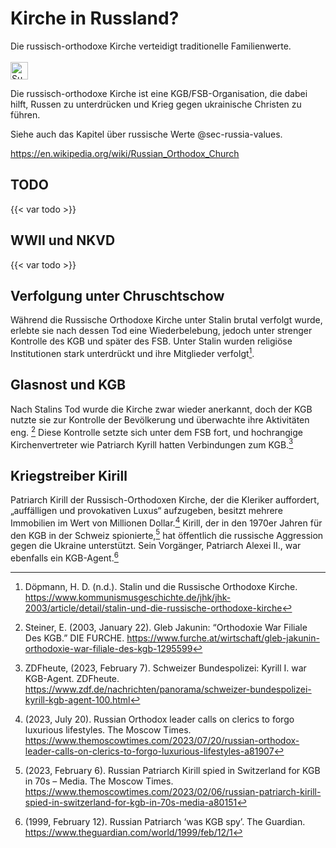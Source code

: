# Kirche in Russland? {#sec-church-russia}

::: {.callout-caution title=„Myth“}
Die russisch-orthodoxe Kirche verteidigt traditionelle Familienwerte.
[<br></br>![Suche nach Stichwort in EUvsDisinfo](../all_common_img/EUvsDisinfo_400x240.jpg){height=2em}](https://euvsdisinfo.eu/disinformation-cases/?text=church%20russia&sort=relevance)
:::

::: {.callout-tip title=„Truth“}
Die russisch-orthodoxe Kirche ist eine KGB/FSB-Organisation, die dabei hilft, Russen zu unterdrücken und Krieg gegen ukrainische Christen zu führen.
:::

Siehe auch das Kapitel über russische Werte @sec-russia-values.


[https://en.wikipedia.org/wiki/Russian_Orthodox_Church](https://en.wikipedia.org/wiki/Russian_Orthodox_Church)

## TODO

{{< var todo >}}

## WWII und NKVD

{{< var todo >}}

## Verfolgung unter Chruschtschow

Während die Russische Orthodoxe Kirche unter Stalin brutal verfolgt wurde, erlebte sie nach dessen Tod eine Wiederbelebung, jedoch unter strenger Kontrolle des KGB und später des FSB. Unter Stalin wurden religiöse Institutionen stark unterdrückt und ihre Mitglieder verfolgt[^church-russia.de-1]. 

## Glasnost und KGB

Nach Stalins Tod wurde die Kirche zwar wieder anerkannt, doch der KGB nutzte sie zur Kontrolle der Bevölkerung und überwachte ihre Aktivitäten eng. [^church-russia.de-2] Diese Kontrolle setzte sich unter dem FSB fort, und hochrangige Kirchenvertreter wie Patriarch Kyrill hatten Verbindungen zum KGB.[^church-russia.de-3] 


## Kriegstreiber Kirill

Patriarch Kirill der Russisch-Orthodoxen Kirche, der die Kleriker auffordert, „auffälligen und provokativen Luxus“ aufzugeben, besitzt mehrere Immobilien im Wert von Millionen Dollar.[^church-russia.de-4] Kirill, der in den 1970er Jahren für den KGB in der Schweiz spionierte,[^church-russia.de-5] hat öffentlich die russische Aggression gegen die Ukraine unterstützt. Sein Vorgänger, Patriarch Alexei II., war ebenfalls ein KGB-Agent.[^church-russia.de-6]



[^church-russia.de-1]:  Döpmann, H. D. (n.d.). Stalin und die Russische Orthodoxe Kirche. [https://www.kommunismusgeschichte.de/jhk/jhk-2003/article/detail/stalin-und-die-russische-orthodoxe-kirche](https://www.kommunismusgeschichte.de/jhk/jhk-2003/article/detail/stalin-und-die-russische-orthodoxe-kirche)

[^church-russia.de-2]:  Steiner, E. (2003, January 22).  Gleb Jakunin: “Orthodoxie War Filiale Des KGB. ” DIE FURCHE. [https://www.furche.at/wirtschaft/gleb-jakunin-orthodoxie-war-filiale-des-kgb-1295599](https://www.furche.at/wirtschaft/gleb-jakunin-orthodoxie-war-filiale-des-kgb-1295599) 

[^church-russia.de-3]:  ZDFheute, (2023, February 7). Schweizer Bundespolizei: Kyrill I. war KGB-Agent. ZDFheute. [https://www.zdf.de/nachrichten/panorama/schweizer-bundespolizei-kyrill-kgb-agent-100.html](https://www.zdf.de/nachrichten/panorama/schweizer-bundespolizei-kyrill-kgb-agent-100.html) 

[^church-russia.de-4]:  (2023, July 20). Russian Orthodox leader calls on clerics to forgo luxurious lifestyles. The Moscow Times. [https://www.themoscowtimes.com/2023/07/20/russian-orthodox-leader-calls-on-clerics-to-forgo-luxurious-lifestyles-a81907](https://www.themoscowtimes.com/2023/07/20/russian-orthodox-leader-calls-on-clerics-to-forgo-luxurious-lifestyles-a81907) 

[^church-russia.de-5]:  (2023, February 6). Russian Patriarch Kirill spied in Switzerland for KGB in 70s – Media. The Moscow Times. [https://www.themoscowtimes.com/2023/02/06/russian-patriarch-kirill-spied-in-switzerland-for-kgb-in-70s-media-a80151](https://www.themoscowtimes.com/2023/02/06/russian-patriarch-kirill-spied-in-switzerland-for-kgb-in-70s-media-a80151) 

[^church-russia.de-6]:  (1999, February 12). Russian Patriarch 'was KGB spy'. The Guardian. [https://www.theguardian.com/world/1999/feb/12/1](https://www.theguardian.com/world/1999/feb/12/1) 

